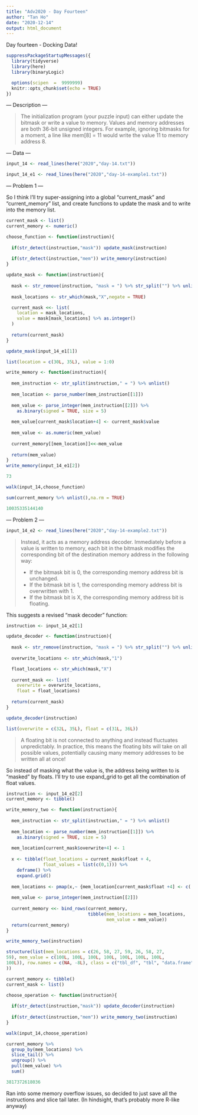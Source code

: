 ```yaml
---
title: "Adv2020 - Day Fourteen"
author: "Tan Ho"
date: "2020-12-14"
output: html_document
---
```


Day fourteen - Docking Data!

```r
suppressPackageStartupMessages({
  library(tidyverse)
  library(here)
  library(binaryLogic)

  options(scipen  =  9999999)
  knitr::opts_chunk$set(echo = TRUE)
})
```

--- Description ---

> The initialization program (your puzzle input) can either update the bitmask or write a value to memory. Values and memory addresses are both 36-bit unsigned integers. For example, ignoring bitmasks for a moment, a line like mem[8] = 11 would write the value 11 to memory address 8.

--- Data ---
```r
input_14 <- read_lines(here("2020","day-14.txt"))

input_14_e1 <- read_lines(here("2020","day-14-example1.txt"))
```

--- Problem 1 ---

So I think I'll try super-assigning into a global "current_mask" and "current_memory" list, and create functions to update the mask and to write into the memory list. 

```r
current_mask <- list()
current_memory <- numeric()

choose_function <- function(instruction){
  
  if(str_detect(instruction,"mask")) update_mask(instruction)
  
  if(str_detect(instruction,"mem")) write_memory(instruction)
}

update_mask <- function(instruction){
  
  mask <- str_remove(instruction, "mask = ") %>% str_split("") %>% unlist()
  
  mask_locations <- str_which(mask,"X",negate = TRUE)

  current_mask <<- list(
    location = mask_locations,
    value = mask[mask_locations] %>% as.integer()
  )
  
  return(current_mask)
}

update_mask(input_14_e1[1])
```
```r
list(location = c(30L, 35L), value = 1:0)
```
```r
write_memory <- function(instruction){
  
  mem_instruction <- str_split(instruction," = ") %>% unlist()
  
  mem_location <- parse_number(mem_instruction[[1]])
  
  mem_value <- parse_integer(mem_instruction[[2]]) %>% 
    as.binary(signed = TRUE, size = 5)
  
  mem_value[current_mask$location+4] <- current_mask$value
  
  mem_value <- as.numeric(mem_value)
  
  current_memory[[mem_location]]<<-mem_value
  
  return(mem_value)
}
write_memory(input_14_e1[2])
```
```r
73
```
```r
walk(input_14,choose_function)

sum(current_memory %>% unlist(),na.rm = TRUE)
```
```r
10035335144140
```

--- Problem 2 ---

```r
input_14_e2 <- read_lines(here("2020","day-14-example2.txt"))
```

> Instead, it acts as a memory address decoder. Immediately before a value is written to memory, each bit in the bitmask modifies the corresponding bit of the destination memory address in the following way:
>
>    - If the bitmask bit is 0, the corresponding memory address bit is unchanged.
>    - If the bitmask bit is 1, the corresponding memory address bit is overwritten with 1.
>    - If the bitmask bit is X, the corresponding memory address bit is floating.

This suggests a revised "mask decoder" function:

```r
instruction <- input_14_e2[1]

update_decoder <- function(instruction){
  
  mask <- str_remove(instruction, "mask = ") %>% str_split("") %>% unlist()
  
  overwrite_locations <- str_which(mask,"1")

  float_locations <- str_which(mask,"X")
  
  current_mask <<- list(
    overwrite = overwrite_locations,
    float = float_locations)
  
  return(current_mask)
}

update_decoder(instruction)
```
```r
list(overwrite = c(32L, 35L), float = c(31L, 36L))
```

> A floating bit is not connected to anything and instead fluctuates unpredictably. In practice, this means the floating bits will take on all possible values, potentially causing many memory addresses to be written all at once!

So instead of masking what the value is, the address being written to is "masked" by floats. I'll try to use expand_grid to get all the combination of float values. 

```r
instruction <- input_14_e2[2]
current_memory <- tibble()

write_memory_two <- function(instruction){
  
  mem_instruction <- str_split(instruction," = ") %>% unlist()
  
  mem_location <- parse_number(mem_instruction[[1]]) %>% 
    as.binary(signed = TRUE, size = 5)
  
  mem_location[current_mask$overwrite+4] <- 1
    
  x <- tibble(float_locations = current_mask$float + 4,
              float_values = list(c(0,1))) %>% 
    deframe() %>% 
    expand.grid() 
    
  mem_locations <- pmap(x,~ {mem_location[current_mask$float +4] <- c(...); as.numeric(mem_location)}) %>% unlist()
    
  mem_value <- parse_integer(mem_instruction[[2]])
    
  current_memory <<- bind_rows(current_memory,
                               tibble(mem_locations = mem_locations,
                                      mem_value = mem_value))
  return(current_memory)
}

write_memory_two(instruction)
```
```r
structure(list(mem_locations = c(26, 58, 27, 59, 26, 58, 27, 
59), mem_value = c(100L, 100L, 100L, 100L, 100L, 100L, 100L, 
100L)), row.names = c(NA, -8L), class = c("tbl_df", "tbl", "data.frame"
))
```

```r
current_memory <- tibble()
current_mask <- list()

choose_operation <- function(instruction){
  
  if(str_detect(instruction,"mask")) update_decoder(instruction)
  
  if(str_detect(instruction,"mem")) write_memory_two(instruction)
}

walk(input_14,choose_operation)

current_memory %>% 
  group_by(mem_locations) %>% 
  slice_tail() %>% 
  ungroup() %>% 
  pull(mem_value) %>% 
  sum()
```
```r
3817372618036
```

Ran into some memory overflow issues, so decided to just save all the instructions and slice tail later. (In hindsight, that's probably more R-like anyway)
